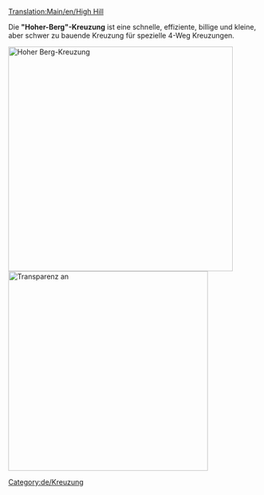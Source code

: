 [[Translation:Main/en/High Hill]]{{de/Kreuzungsmenü}}

Die '''"Hoher-Berg"-Kreuzung''' ist eine schnelle, effiziente, billige und kleine, aber schwer zu bauende Kreuzung für spezielle 4-Weg Kreuzungen.

[[File:en/HighHill.png|none|thumb|450px|Hoher Berg-Kreuzung]]
[[File:en/HighHillX.png|none|thumb|400px|Transparenz an]]
{{Template:Kreuzungskriterien/De|Teuer|3|1|1|1|1|0|1|1|0|0|1|||
*Viele Züge gleichzeitig
*Spezielle Richtungen
*Klein (10x12) 
*Vier Etagen (sechs Tunnel auf drei Etagen und zwei Brücken auf der obersten Etage)
*Keine bzw. kaum scharfe Kurven (siehe verbesserte Version für Hochgeschwindigkeit)
*Keine Staus möglich
*Keine Ein- und Ausfahrten
*Einfache und doppelte Spuren möglich. Deswegen wurden keine Ein- und Ausfahrten benutzt.
}}

[[Category:de/Kreuzung]]